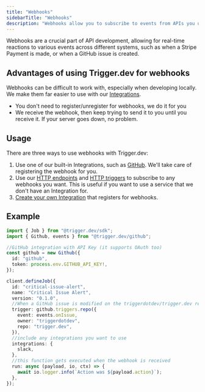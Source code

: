 ```yaml
---
title: "Webhooks"
sidebarTitle: "Webhooks"
description: "Webhooks allow you to subscribe to events from APIs you use."
---
```


Webhooks are a crucial part of API development, allowing for real-time reactions to various events across different systems, such as when a Stripe Payment is made, or when a GitHub issue is created.

## Advantages of using Trigger.dev for webhooks

Webhooks can be difficult to work with, especially when developing locally. We make them far easier to use with our [Integrations](/integrations).

- You don't need to register/unregister for webhooks, we do it for you
- We receive the webhook, then keep trying to send it to you until you receive it. If your server goes down, no problem.

## Usage

There are three ways to use webhooks with Trigger.dev:

1. Use one of our built-in Integrations, such as [GitHub](/integrations/apis/github). We'll take care of registering the webhook for you.
2. Use our [HTTP endpoints](/documentation/concepts/http-endpoints) and [HTTP triggers](/documentation/concepts/triggers/http) to subscribe to any webhooks you want. This is useful if you want to use a service that we don't have an Integration for.
3. [Create your own Integration](/integrations/create) that registers for webhooks.

## Example

```ts Github
import { Job } from "@trigger.dev/sdk";
import { Github, events } from "@trigger.dev/github";

//GitHub integration with API Key (it supports OAuth too)
const github = new Github({
  id: "github",
  token: process.env.GITHUB_API_KEY!,
});

client.defineJob({
  id: "critical-issue-alert",
  name: "Critical Issue Alert",
  version: "0.1.0",
  //When a GitHub issue is modified on the triggerdotdev/trigger.dev repo
  trigger: github.triggers.repo({
    event: events.onIssue,
    owner: "triggerdotdev",
    repo: "trigger.dev",
  }),
  //include any integrations you want to use
  integrations: {
    slack,
  },
  //this function gets executed when the webhook is received
  run: async (payload, io, ctx) => {
    await io.logger.info(`Action was ${payload.action}`);
  },
});
```
